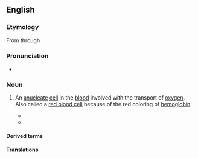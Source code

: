 {{also|érythrocyte}}
==English==

===Etymology===
From {{etyl|grc|en}} through {{etyl|NL.|en}} {{confix|en|erythro|cyte|gloss1=red|gloss2=cell}}

===Pronunciation===
* {{IPA|/əˈɹɪθɹəˌsaɪt/|lang=en}}

===Noun===
{{en-noun}}

# {{lb|en|hematology|cytology}} An [[anucleate]] [[cell]] in the [[blood]] involved with the transport of [[oxygen]]. Also called a [[red blood cell]] because of the red coloring of [[hemoglobin]].
#* {{quote-journal|lang=en|date=23 March 1901|page=742|title=The name of the red corpuscle: a suggestion|passage=The want of  success of these names may be attributed to their awkwardness in sound or  sense; "'''erythrocyte'''" seems the best of them, but is unfortunately four-syllabled.|author=Ch. S. Sherrington|journal=British Medical Journal}}
#* {{quote-journal|lang=en|date=September 1901|author=C. Y. White|journal=The American Journal of the Medical Sciences|volume=122|issue=3|title=Granular degeneration of the erythrocyte|passage=Granular, basic, or punctate degeneration of the '''erythrocyte''' is a condition in which this cell presents fine or coarse granules that have an affinity for basic stains.}}

====Derived terms====
{{der3|lang=en
|erythrocytometer
|erythrocyte sedimentation rate
|erythrocytic
|erythrocyturia
|erythrocytapheresis
|erythrocytometry
|autoerythrocyte
|erythrocytopenia
|erythrocythemia
|erythrocytolysis}}

====Translations====
{{trans-see|red blood cell}}